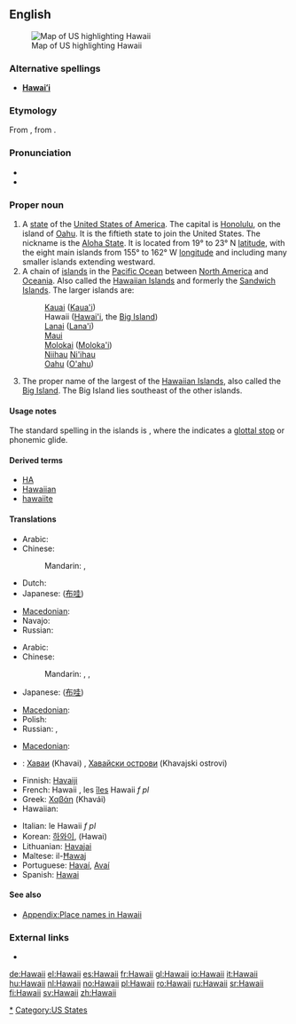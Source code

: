 {{also|Hawaiʻi}}
==English==
{{wikipedia}}
[[Image:Map of USA highlighting Hawaii.png|thumb|right|Map of US highlighting Hawaii]]

===Alternative spellings===
* '''[[Hawaiʻi]]'''

===Etymology===
From {{etyl|haw|en}} {{term|Hawai'i|lang=haw}}, from {{proto|Polynesian|hawaiki|lang=en}}.

===Pronunciation===
* {{IPA|/həˈwaɪiː/}}
* {{audio|en-us-Hawaii.ogg|Audio (US)}}

===Proper noun===
{{en-proper noun}}

# A [[state]] of the [[United States of America]]. The capital is [[Honolulu]], on the island of [[Oahu]]. It is the fiftieth state to join the United States. The nickname is the [[Aloha State]]. It is located from 19° to 23° N [[latitude]], with the eight main islands from 155° to 162° W [[longitude]] and including many smaller islands extending westward.
# A chain of [[island]]s in the [[Pacific Ocean]] between [[North America]] and [[Oceania]]. Also called the [[w:|Hawaiian Islands]] and formerly the [[Sandwich Islands]]. The larger islands are:
#: [[Kauai]] ([[Kaua'i]])
#: Hawaii ([[Hawai'i]], the [[Big Island]])
#: [[Lanai]] ([[Lana'i]])
#: [[Maui]]
#: [[Molokai]] ([[Moloka'i]])
#: [[Niihau]] [[Ni'ihau]]
#: [[Oahu]] ([[O'ahu]])
# The proper name of the largest of the [[w:|Hawaiian Islands]], also called the [[Big Island]]. The Big Island lies southeast of the other islands.

====Usage notes====
The standard spelling in the islands is '''{{unicode|Hawaiʻi}}''', where the {{unicode|ʻ}} indicates a [[glottal stop]] or phonemic glide.

====Derived terms====
* [[HA]]
* [[Hawaiian]]
* [[hawaiite]]

====Translations====
{{trans-top|a state of the United States}}
* Arabic: {{t|ar|هاواي|tr=hawaai|sc=Arab}}
* Chinese:
*: Mandarin: {{t-|cmn|夏威夷|tr=Xiàwēiyí|sc=Hani|xs=Mandarin}}, {{t|cmn|夏威夷州|tr=Xiàwēiyí-zhōu|sc=Hani|xs=Mandarin}}
* Dutch: {{t|nl|Hawaï}}
* Japanese: {{t-|ja|ハワイ州|tr=Hawai-shū|sc=Jpan}} ([[布哇]])
{{trans-mid}}
* [[Macedonian]]: {{t|mk|Хаваи|n|tr=Havái|sc=Cyrl|xs=Macedonian}}
* Navajo: {{tø|nv|Hawáai hahoodzo}}
* Russian: {{t-|ru|Гавайи|tr=Gaváji|sc=Cyrl}}
{{trans-bottom}}

{{trans-top|chain of islands}}
* Arabic: {{t|ar|هاواي|tr=hawaai|sc=Arab}}
* Chinese:
*: Mandarin: {{t-|cmn|夏威夷|tr=Xiàwēiyí|sc=Hani|xs=Mandarin}},  {{t|cmn|夏威夷群島|sc=Hani|xs=Mandarin}},  {{t|cmn|夏威夷群岛|tr=Xiàwēiyí-qúndǎo|sc=Hani|xs=Mandarin}}
* Japanese: {{t|ja|ハワイ諸島|tr=Hawai-shotō|sc=Jpan}} ([[布哇]])
{{trans-mid}}
* [[Macedonian]]: {{t|mk|Хаваи|n|tr=Havái|sc=Cyrl|xs=Macedonian}}
* Polish: {{t+|pl|Hawaje|p}}
* Russian: {{t-|ru|Гавайи|tr=Gaváji|sc=Cyrl}},  {{t-|ru|Гавайские острова|m|p|tr=Gavájskije ostrová|sc=Cyrl}}
{{trans-bottom}}

{{trans-top|largest of the Hawaiian Islands}}
* [[Macedonian]]: {{t|mk|Хаваи|n|tr=Havái|sc=Cyrl|xs=Macedonian}}
{{trans-mid}}
{{trans-bottom}}

{{checktrans-top}}
* {{ttbc|Bulgarian}}: [[Хаваи]] (Khavai) {{p}}, [[Хавайски острови]] (Khavajski ostrovi) {{p}}
* Finnish: [[Havaiji]]
* French: Hawaii {{m}}, les [[îles]] Hawaii ''f pl''
* Greek: [[Χαβάη]] (Khavái)
* Hawaiian: {{unicode|[[Hawaiʻi]]}}
{{checktrans-mid}}
* Italian: le Hawaii ''f pl''
* Korean: [[하와이]], (Hawai)
* Lithuanian: [[Havajai]]
* Maltese: il-[[Ħawaj]]
* Portuguese: [[Havaí]], [[Avaí]] {{m}}
* Spanish: [[Hawai]]
{{checktrans-bottom}}

====See also====
* [[Appendix:Place names in Hawaii]]

===External links===
* {{pedialite}}

[[Category:Hawaii|*]]
[[Category:US States]]

[[de:Hawaii]]
[[el:Hawaii]]
[[es:Hawaii]]
[[fr:Hawaii]]
[[gl:Hawaii]]
[[io:Hawaii]]
[[it:Hawaii]]
[[hu:Hawaii]]
[[nl:Hawaii]]
[[no:Hawaii]]
[[pl:Hawaii]]
[[ro:Hawaii]]
[[ru:Hawaii]]
[[sr:Hawaii]]
[[fi:Hawaii]]
[[sv:Hawaii]]
[[zh:Hawaii]]